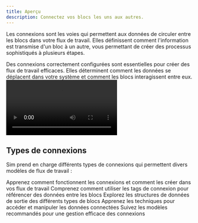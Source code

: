 ```yaml
---
title: Aperçu
description: Connectez vos blocs les uns aux autres.
---
```



Les connexions sont les voies qui permettent aux données de circuler entre les blocs dans votre flux de travail. Elles définissent comment l'information est transmise d'un bloc à un autre, vous permettant de créer des processus sophistiqués à plusieurs étapes.

<Callout type="info">
  Des connexions correctement configurées sont essentielles pour créer des flux de travail efficaces. Elles déterminent comment
  les données se déplacent dans votre système et comment les blocs interagissent entre eux.
</Callout>

<div className="mx-auto w-full overflow-hidden rounded-lg">
  <Video src="connections.mp4" />
</div>

## Types de connexions

Sim prend en charge différents types de connexions qui permettent divers modèles de flux de travail :

<Cards>
  <Card title="Principes de base des connexions" href="/connections/basics">
    Apprenez comment fonctionnent les connexions et comment les créer dans vos flux de travail
  </Card>
  <Card title="Tags de connexion" href="/connections/tags">
    Comprenez comment utiliser les tags de connexion pour référencer des données entre les blocs
  </Card>
  <Card title="Structure de données" href="/connections/data-structure">
    Explorez les structures de données de sortie des différents types de blocs
  </Card>
  <Card title="Accès aux données" href="/connections/accessing-data">
    Apprenez les techniques pour accéder et manipuler les données connectées
  </Card>
  <Card title="Bonnes pratiques" href="/connections/best-practices">
    Suivez les modèles recommandés pour une gestion efficace des connexions
  </Card>
</Cards>
